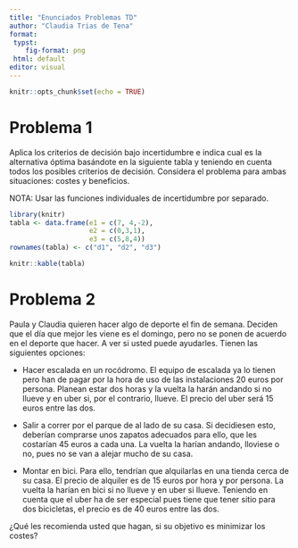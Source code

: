 ```yaml
---
title: "Enunciados Problemas TD"
author: "Claudia Trias de Tena"
format:
 typst:
    fig-format: png
 html: default
editor: visual
---
```



```r
knitr::opts_chunk$set(echo = TRUE)
```

# Problema 1

Aplica los criterios de decisión bajo incertidumbre e indica cual es la alternativa
óptima basándote en la siguiente tabla y teniendo en cuenta todos los posibles
criterios de decisión. Considera el problema para ambas situaciones: costes y
beneficios.

NOTA: Usar las funciones individuales de incertidumbre por separado.

```r
library(knitr)
tabla <- data.frame(e1 = c(7, 4,-2),
                    e2 = c(0,3,1),
                    e3 = c(5,8,4))
rownames(tabla) <- c("d1", "d2", "d3")

knitr::kable(tabla)

```

# Problema 2

Paula y Claudia quieren hacer algo de deporte el fin de semana. Deciden que el día
que mejor les viene es el domingo, pero no se ponen de acuerdo en el deporte que hacer.
A ver si usted puede ayudarles. Tienen las siguientes opciones:

- Hacer escalada en un rocódromo. El equipo de escalada ya lo tienen
pero han de pagar por la hora de uso de las instalaciones 20 euros por persona. Planean
estar dos horas y la vuelta la harán andando si no llueve y en uber si, por el contrario,
llueve. El precio del uber será 15 euros entre las dos.

- Salir a correr por el parque de al lado de su casa. Si decidiesen esto, deberían
comprarse unos zapatos adecuados para ello, que les costarían 45 euros a cada una. La vuelta
la harían andando, lloviese o no, pues no se van a alejar mucho de su casa.

- Montar en bici. Para ello, tendrían que alquilarlas en una tienda cerca de su casa.
El precio de alquiler es de 15 euros por hora y por persona. La vuelta la harían en bici
si no llueve y en uber si llueve. Teniendo en cuenta que el uber ha de ser especial pues
tiene que tener sitio para dos bicicletas, el precio es de 40 euros entre las dos.


¿Qué les recomienda usted que hagan, si su objetivo es minimizar los costes?
